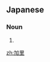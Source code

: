 ==Japanese==
{{wikipedia|lang=ja}}
{{ja-kanjitab|か|り|yomi=o}}

===Noun===
{{ja-noun|カリ}}

# {{alternative spelling of|カリ|lang=ja}}

[[zh:加里]]